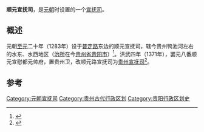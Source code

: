 '''顺元宣抚司'''，是[[元朝|元朝]]时设置的一个[[宣抚司|宣抚司]]。

== 概述 ==
元朝[[至元_(忽必烈)|至元]]二十年（1283年）设于[[普定路|普定路]]东边的顺元宣抚司，辖今贵州鸭池河左右的水东、水西地区（[[治所|治所]]在今[[贵州省|贵州省]][[贵阳市|贵阳市]]）<ref>{{Cite book|title=元代中国少数民族新格局研究|last=邱树森等编著|first=|publisher=海口：南方出版社|year=2002.06|isbn=7-80660-623-8|location=|pages=273-274}}</ref>。洪武四年（1371年），罢元八番顺元宣慰都元帅府，置贵州卫，改顺元路宣抚司为[[贵州宣抚司|贵州宣抚司]]<ref>{{Cite book|title=土家民歌记忆|last=陈法权编|first=|publisher=济南：黄河出版社|year=2014.06|isbn=978-7-5460-0554-6|location=|pages=309}}</ref>。

==参考==
{{reflist}}
{{元朝行政区划小作品}}
[[Category:元朝宣抚司|Category:元朝宣抚司]] 
[[Category:贵州古代行政区划|Category:贵州古代行政区划]] 
[[Category:贵阳行政区划史|Category:贵阳行政区划史]]
